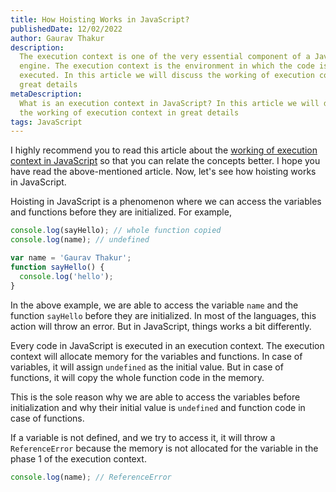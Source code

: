 ```yaml
---
title: How Hoisting Works in JavaScript?
publishedDate: 12/02/2022
author: Gaurav Thakur
description:
  The execution context is one of the very essential component of a JavaScript
  engine. The execution context is the environment in which the code is
  executed. In this article we will discuss the working of execution context in
  great details
metaDescription:
  What is an execution context in JavaScript? In this article we will discuss
  the working of execution context in great details
tags: JavaScript
---
```


I highly recommend you to read this article about the
[working of execution context in JavaScript](/what-is-execution-context-in-javascript)
so that you can relate the concepts better. I hope you have read the
above-mentioned article. Now, let's see how hoisting works in JavaScript.

Hoisting in JavaScript is a phenomenon where we can access the variables and
functions before they are initialized. For example,

```javascript
console.log(sayHello); // whole function copied
console.log(name); // undefined

var name = 'Gaurav Thakur';
function sayHello() {
  console.log('hello');
}
```

In the above example, we are able to access the variable `name` and the function
`sayHello` before they are initialized. In most of the languages, this action
will throw an error. But in JavaScript, things works a bit differently.

Every code in JavaScript is executed in an execution context. The execution
context will allocate memory for the variables and functions. In case of
variables, it will assign `undefined` as the initial value. But in case of
functions, it will copy the whole function code in the memory.

This is the sole reason why we are able to access the variables before
initialization and why their initial value is `undefined` and function code in
case of functions.

If a variable is not defined, and we try to access it, it will throw a
`ReferenceError` because the memory is not allocated for the variable in the
phase 1 of the execution context.

```javascript
console.log(name); // ReferenceError
```
